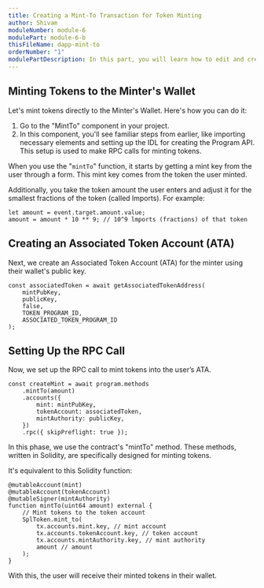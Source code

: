 ```yaml
---
title: Creating a Mint-To Transaction for Token Minting
author: Shivam
moduleNumber: module-6
modulePart: module-6-b
thisFileName: dapp-mint-to
orderNumber: "1"
modulePartDescription: In this part, you will learn how to edit and create components for minting tokens directly to the minter's wallet on the frontend side of your DApp.
---
```


## Minting Tokens to the Minter's Wallet

Let's mint tokens directly to the Minter's Wallet. Here's how you can do it:

1. Go to the "MintTo" component in your project.
2. In this component, you'll see familiar steps from earlier, like importing necessary elements and setting up the IDL for creating the Program API. This setup is used to make RPC calls for minting tokens.

When you use the "`mintTo`" function, it starts by getting a mint key from the user through a form. This mint key comes from the token the user minted.

Additionally, you take the token amount the user enters and adjust it for the smallest fractions of the token (called lmports). For example:

```tsx
let amount = event.target.amount.value;
amount = amount * 10 ** 9; // 10^9 lmports (fractions) of that token
```

## Creating an Associated Token Account (ATA)

Next, we create an Associated Token Account (ATA) for the minter using their wallet's public key.

```tsx
const associatedToken = await getAssociatedTokenAddress(
    mintPubKey,
    publicKey,
    false,
    TOKEN_PROGRAM_ID,
    ASSOCIATED_TOKEN_PROGRAM_ID
);
```

## Setting Up the RPC Call

Now, we set up the RPC call to mint tokens into the user’s ATA.

```tsx
const createMint = await program.methods
    .mintTo(amount)
    .accounts({
        mint: mintPubKey,
        tokenAccount: associatedToken,
        mintAuthority: publicKey,
    })
    .rpc({ skipPreflight: true });
```

In this phase, we use the contract's "mintTo" method. These methods, written in Solidity, are specifically designed for minting tokens.

It's equivalent to this Solidity function:

```solidity
@mutableAccount(mint)
@mutableAccount(tokenAccount)
@mutableSigner(mintAuthority)
function mintTo(uint64 amount) external {
    // Mint tokens to the token account
    SplToken.mint_to(
        tx.accounts.mint.key, // mint account
        tx.accounts.tokenAccount.key, // token account
        tx.accounts.mintAuthority.key, // mint authority
        amount // amount
    );
}
```

With this, the user will receive their minted tokens in their wallet.